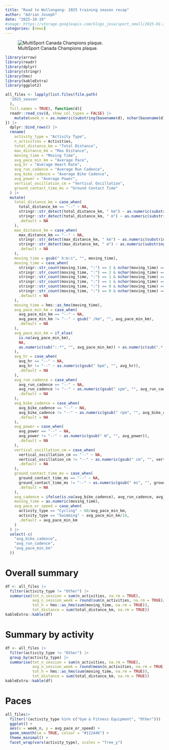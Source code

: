 ```yaml
---
title: "Road to Wollongong: 2025 training season recap"
author: "Adrian Joseph"
date: "2025-10-19"
#image: https://storage.googleapis.com/blogs_josa/sport_small/2025-01-31_series_champion/img/cover.png
categories: [news]
---
```


![MultiSport Canada Champions plaque.](https://storage.googleapis.com/blogs_josa/sport_small/2025-01-31_series_champion/img/cover.png)

```r
library(arrow)
library(readr)
library(dplyr)
library(stringr)
library(hms)
library(kableExtra)
library(ggplot2)

all_files <- lapply(list.files(file.path(
  '2025_season'
  ),
  full.names = TRUE), function(d){
  readr::read_csv(d, show_col_types = FALSE) |>
    mutate(week_n = as.numeric(substring(basename(d), nchar(basename(d))-5, nchar(basename(d))-4)))
}) |>
  dplyr::bind_rows() |>
  rename(
    activity_type = "Activity Type",
    n_activities = Activities,
    total_distance_km = "Total Distance",
    max_distance_km = "Max Distance",
    moving_time = "Moving Time",
    avg_pace_min_km = "Average Pace",
    avg_hr = "Average Heart Rate",
    avg_run_cadence = "Average Run Cadence",
    avg_bike_cadence = "Average Bike Cadence",
    avg_power = "Average Power",
    vertical_oscillation_cm = "Vertical Oscillation",
    ground_contact_time_ms = "Ground Contact Time"
  ) |>
  mutate(
    total_distance_km = case_when(
      total_distance_km == "--" ~ NA,
      stringr::str_detect(total_distance_km, " km") ~ as.numeric(substring(total_distance_km, 1, nchar(total_distance_km)-3)),
      stringr::str_detect(total_distance_km, " m") ~ as.numeric(substring(total_distance_km, 1, nchar(total_distance_km)-3))/1000,
      .default = NA
    ),
    max_distance_km = case_when(
      max_distance_km == "--" ~ NA,
      stringr::str_detect(max_distance_km, " km") ~ as.numeric(substring(max_distance_km, 1, nchar(max_distance_km)-3)),
      stringr::str_detect(max_distance_km, " m") ~ as.numeric(substring(max_distance_km, 1, nchar(max_distance_km)-3))/1000,
      .default = NA
    ),
    moving_time = gsub(" h:m:s", "", moving_time),
    moving_time = case_when(
      stringr::str_count(moving_time, ":") == 2 & nchar(moving_time) == 8 ~ moving_time,
      stringr::str_count(moving_time, ":") == 2 & nchar(moving_time) == 7 ~ paste0("0", moving_time),
      stringr::str_count(moving_time, ":") == 1 & nchar(moving_time) == 5 ~ paste0("00:", moving_time),
      stringr::str_count(moving_time, ":") == 1 & nchar(moving_time) == 4 ~ paste0("00:0", moving_time),
      stringr::str_count(moving_time, ":") == 0 & nchar(moving_time) == 2 ~ paste0("00:00:", moving_time),
      stringr::str_count(moving_time, ":") == 0 & nchar(moving_time) == 1 ~ paste0("00:00:0", moving_time),
      .default = NA
    ),
    moving_time = hms::as_hms(moving_time),
    avg_pace_min_km = case_when(
      avg_pace_min_km == "--" ~ NA,
      avg_pace_min_km != "--" ~ gsub(" /km", "", avg_pace_min_km),
      .default = NA
    ),
    avg_pace_min_km = if_else(
      is.na(avg_pace_min_km),
      NA,
      as.numeric(sub(":.*", "", avg_pace_min_km)) + as.numeric(sub(".*:", "", avg_pace_min_km)) / 60
    ),
    avg_hr = case_when(
      avg_hr == "--" ~ NA,
      avg_hr != "--" ~ as.numeric(gsub(" bpm", "", avg_hr)),
      .default = NA
    ),
    avg_run_cadence = case_when(
      avg_run_cadence == "--" ~ NA,
      avg_run_cadence != "--" ~ as.numeric(gsub(" spm", "", avg_run_cadence)),
      .default = NA
    ),
    avg_bike_cadence = case_when(
      avg_bike_cadence == "--" ~ NA,
      avg_bike_cadence != "--" ~ as.numeric(gsub(" rpm", "", avg_bike_cadence)),
      .default = NA
    ),
    avg_power = case_when(
      avg_power == "--" ~ NA,
      avg_power != "--" ~ as.numeric(gsub(" W", "", avg_power)),
      .default = NA
    ),
    vertical_oscillation_cm = case_when(
      vertical_oscillation_cm == "--" ~ NA,
      vertical_oscillation_cm != "--" ~ as.numeric(gsub(" cm", "", vertical_oscillation_cm)),
      .default = NA
    ),
    ground_contact_time_ms = case_when(
      ground_contact_time_ms == "--" ~ NA,
      ground_contact_time_ms != "--" ~ as.numeric(gsub(" ms", "", ground_contact_time_ms)),
      .default = NA
    ),
    avg_cadence = ifelse(is.na(avg_bike_cadence), avg_run_cadence, avg_bike_cadence),
    moving_time = as.numeric(moving_time),
    avg_pace_or_speed = case_when(
      activity_type == "Cycling" ~ 60/avg_pace_min_km,
      activity_type == "Swimming" ~ avg_pace_min_km/10,
      .default = avg_pace_min_km
    )
  ) |>
  select(-c(
    "avg_bike_cadence",
    "avg_run_cadence",
    "avg_pace_min_km"
  ))
```

# Overall summary
```r
df <- all_files |>
  filter(activity_type != "Other") |>
  summarise(tot_n_session = sum(n_activities, na.rm = TRUE),
            avg_n_session_week = round(sum(n_activities, na.rm = TRUE)/max(week_n), 1),
            tot_h = hms::as_hms(sum(moving_time, na.rm = TRUE)),
            tot_distance = sum(total_distance_km, na.rm = TRUE))
kableExtra::kable(df)
```


# Summary by activity
```r
df <- all_files |>
  filter(activity_type != "Other") |>
  group_by(activity_type) |>
  summarise(tot_n_session = sum(n_activities, na.rm = TRUE),
            avg_n_session_week = round(mean(n_activities, na.rm = TRUE), 1),
            tot_h = hms::as_hms(sum(moving_time, na.rm = TRUE)),
            tot_distance = sum(total_distance_km, na.rm = TRUE))
kableExtra::kable(df)
```

# Paces
```r
all_files|>
  filter(!(activity_type %in% c("Gym & Fitness Equipment", "Other"))) |>
  ggplot() +
  aes(x = week_n, y = avg_pace_or_speed) +
  geom_smooth(se = TRUE, colour = "#112446") +
  theme_minimal() +
  facet_wrap(vars(activity_type), scales = "free_y")
```